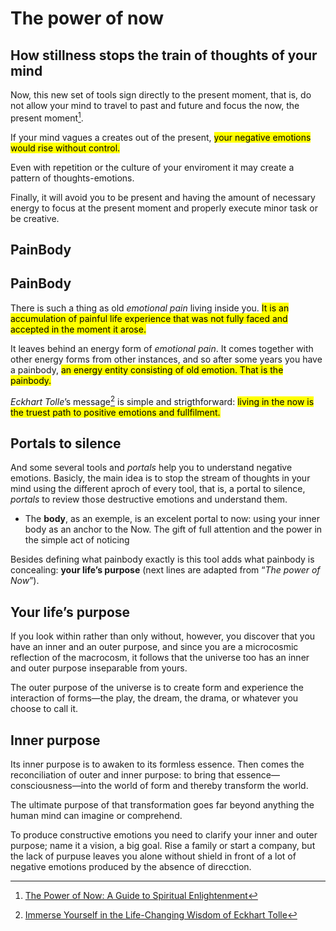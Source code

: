 
# The power of now

## How stillness stops the train of thoughts of your mind


Now, this new set of tools sign directly to the present moment, that is, do not allow your mind to travel to past and future and focus the now, the present moment[^1].

If your mind vagues a creates out of the present, <mark>your negative emotions would rise without control.</mark>

Even with repetition or the culture of your enviroment it may create a pattern of thoughts-emotions.

Finally, it will avoid you to be present and having the amount of necessary energy to focus at the present moment and properly execute minor task or be creative. 

## PainBody

:::{.callout-note}
## PainBody
There is such a thing as old *emotional pain* living inside you. <mark>It is an accumulation of painful life experience that was not fully faced and accepted in the moment it arose.</mark>

It leaves behind an energy form of *emotional pain*. It comes together with other energy forms from other instances, and so after some years you have a painbody, <mark>an energy entity consisting of old emotion. That is the painbody.</mark>
:::


*Eckhart Tolle*'s message[^2] is simple and strigthforward: <mark>living in the now is the truest path to positive emotions and fullfilment.</mark>

## Portals to silence

And some several tools and *portals* help you to understand negative emotions. Basicly, the main idea is to stop the stream of thoughts in your mind using the different aproch of every tool, that is, a portal to silence, *portals* to review those destructive emotions and understand them.

- The **body**, as an exemple, is an excelent portal to now: using your inner body as an anchor to the Now. The gift of full attention and the power in the simple act of noticing

Besides defining what painbody exactly is this tool adds what painbody is concealing: **your life's purpose** (next lines are adapted from "*The power of Now*").

## Your life's purpose

If you look within rather than only without, however, you discover that you have an inner and an outer purpose, and since you are a microcosmic reflection of the macrocosm, it follows that the universe too has an inner and outer purpose inseparable from yours.

The outer purpose of the universe is to create form and experience the interaction of forms—the play, the dream, the drama, or whatever you choose to call it.

:::{.callout-note}
## Inner purpose
Its inner purpose is to awaken to its formless essence. Then comes the reconciliation of outer and inner purpose: to bring that essence—consciousness—into the world of form and thereby transform the world.
:::

The ultimate purpose of that transformation goes far beyond anything the human mind can imagine or comprehend.

To produce constructive emotions you need to clarify your inner and outer purpose; name it a vision, a big goal. Rise a family or start a company, but the lack of purpuse leaves you alone without shield in front of a lot of negative emotions produced by the absence of direcction.

[^1]: [The Power of Now: A Guide to Spiritual Enlightenment](https://www.goodreads.com/book/show/6708.The_Power_of_Now){.external}
[^2]: [Immerse Yourself in the Life-Changing Wisdom of Eckhart Tolle](https://eckharttolle.com/){.external}